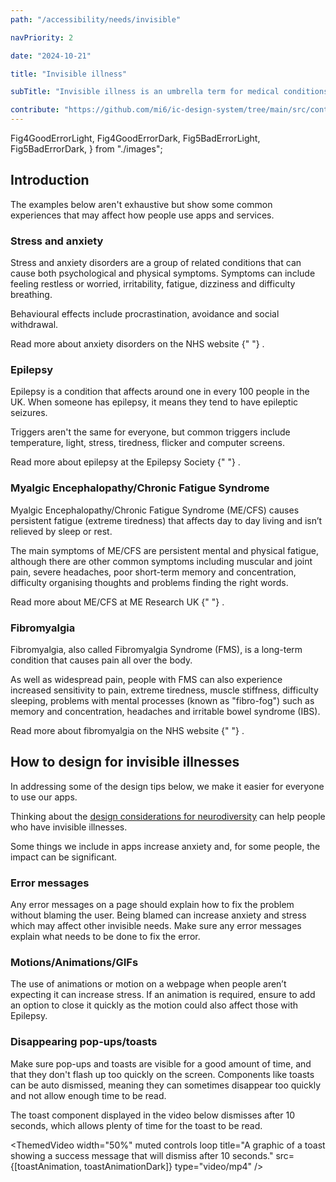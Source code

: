 ```yaml
---
path: "/accessibility/needs/invisible"

navPriority: 2

date: "2024-10-21"

title: "Invisible illness"

subTitle: "Invisible illness is an umbrella term for medical conditions that are invisible to others."

contribute: "https://github.com/mi6/ic-design-system/tree/main/src/content/structured/accessibility/needs/invisible.mdx"
---
```


  Fig4GoodErrorLight,
  Fig4GoodErrorDark,
  Fig5BadErrorLight,
  Fig5BadErrorDark,
} from "./images";

## Introduction

The examples below aren't exhaustive but show some common experiences that may affect how people use apps and services.

### Stress and anxiety

Stress and anxiety disorders are a group of related conditions that can cause both psychological and physical symptoms. Symptoms can include feeling restless or worried, irritability, fatigue, dizziness and difficulty breathing.

Behavioural effects include procrastination, avoidance and social withdrawal.

<p>
  <ic-link
    target="_blank"
    href="https://www.nhs.uk/conditions/generalised-anxiety-disorder/"
    rel="noreferrer noopener nofollow"
  >
    Read more about anxiety disorders on the NHS website
  </ic-link>{" "}
  .
</p>

### Epilepsy

Epilepsy is a condition that affects around one in every 100 people in the UK. When someone has epilepsy, it means they tend to have epileptic seizures.

Triggers aren't the same for everyone, but common triggers include temperature, light, stress, tiredness, flicker and computer screens.

<p>
  <ic-link
    target="_blank"
    href="https://www.epilepsysociety.org.uk/about-epilepsy/what-epilepsy"
    rel="noreferrer noopener nofollow"
  >
    Read more about epilepsy at the Epilepsy Society
  </ic-link>{" "}
  .
</p>

### Myalgic Encephalopathy/Chronic Fatigue Syndrome

Myalgic Encephalopathy/Chronic Fatigue Syndrome (ME/CFS) causes persistent fatigue (extreme tiredness) that affects day to day living and isn’t relieved by sleep or rest.

The main symptoms of ME/CFS are persistent mental and physical fatigue, although there are other common symptoms including muscular and joint pain, severe headaches, poor short-term memory and concentration, difficulty organising thoughts and problems finding the right words.

<p>
  <ic-link
    target="_blank"
    href="https://www.meresearch.org.uk/what-is-me"
    rel="noreferrer noopener nofollow"
    id="fn-1"
  >
    Read more about ME/CFS at ME Research UK
  </ic-link>{" "}
  .
</p>

### Fibromyalgia

Fibromyalgia, also called Fibromyalgia Syndrome (FMS), is a long-term condition that causes pain all over the body.

As well as widespread pain, people with FMS can also experience increased sensitivity to pain, extreme tiredness, muscle stiffness, difficulty sleeping, problems with mental processes (known as "fibro-fog") such as memory and concentration, headaches and irritable bowel syndrome (IBS).

<p>
  <ic-link
    target="_blank"
    href="https://www.nhs.uk/conditions/fibromyalgia/"
    rel="noreferrer noopener nofollow"
    id="fn-1"
  >
    Read more about fibromyalgia on the NHS website
  </ic-link>{" "}
  .
</p>

## How to design for invisible illnesses

In addressing some of the design tips below, we make it easier for everyone to use our apps.

Thinking about the [design considerations for neurodiversity](/accessibility/needs/neurodiversity) can help people who have invisible illnesses.

Some things we include in apps increase anxiety and, for some people, the impact can be significant.

### Error messages

Any error messages on a page should explain how to fix the problem without blaming the user. Being blamed can increase anxiety and stress which may affect other invisible needs.
Make sure any error messages explain what needs to be done to fix the error.

<DoubleDoDontCaution>
  <DoDontCaution
    imageSrc={[Fig4GoodErrorLight, Fig4GoodErrorDark]}
    imageAlt="A graphic of an error message and a submit button where the error asks the user to check data. The error states that the error is with the form, not with the user."
    state="good"
    caption="Error messages should advise people on how to fix the issue rather than blaming them."
  />
  <DoDontCaution
    imageSrc={[Fig5BadErrorLight, Fig5BadErrorDark]}
    imageAlt="A graphic of an error message and a submit button where the error blames the user for the submission failing."
    state="bad"
    caption="Error messages should not blame the person or fail to tell them how to fix the issue."
  />
</DoubleDoDontCaution>

### Motions/Animations/GIFs

The use of animations or motion on a webpage when people aren’t expecting it can increase stress.
If an animation is required, ensure to add an option to close it quickly as the motion could also affect those with Epilepsy.

### Disappearing pop-ups/toasts

Make sure pop-ups and toasts are visible for a good amount of time, and that they don't flash up too quickly on the screen.
Components like toasts can be auto dismissed, meaning they can sometimes disappear too quickly and not allow enough time to be read.

The toast component displayed in the video below dismisses after 10 seconds, which allows plenty of time for the toast to be read.

<ThemedVideo
  width="50%"
  muted
  controls
  loop
  title="A graphic of a toast showing a success message that will dismiss after 10 seconds."
  src={[toastAnimation, toastAnimationDark]}
  type="video/mp4"
/>

